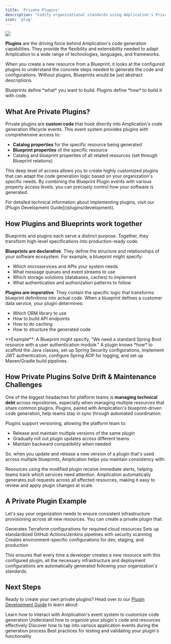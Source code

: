 ```yaml
---
title: 'Private Plugins'
description: "Codify organizational standards using Amplication's Private Plugins"
icon: 'plug'
---
```


<Frame>
    <img src="/images/day-zero/plugins.png" />
</Frame>

**Plugins** are the driving force behind Amplication's code generation capabilities.
They provide the flexibility and extensibility needed to adapt Amplication to a wide range of technologies, languages, and frameworks.

When you create a new resource from a Blueprint, it looks at the configured plugins to understand the concrete steps needed to generate the code and configurations.
Without plugins, Blueprints would be just abstract descriptions.

<Tip>
Blueprints define *what* you want to build.
Plugins define *how* to build it with code.
</Tip>

## What Are Private Plugins?

Private plugins are **custom code** that hook directly into Amplication's code generation lifecycle events.
This event system provides plugins with comprehensive access to:

- **Catalog properties** for the specific resource being generated
- **Blueprint properties** of the specific resource
- Catalog and blueprint properties of all related resources (set through Blueprint relations)

This deep level of access allows you to create highly customized plugins that can adapt the code generation logic based on your organization's specific needs.
By combining the Blueprint Plugin events with various property access levels, you can precisely control how your software is generated.

<Note>
For detailed technical information about implementing plugins, visit our [Plugin Development Guide](/plugins/development).
</Note>

## How Plugins and Blueprints work together

Blueprints and plugins each serve a distinct purpose.
Together, they transform high-level specifications into production-ready code.

**Blueprints are declarative**.
They define the structure and relationships of your software ecosystem.
For example, a blueprint might specify:

- Which microservices and APIs your system needs
- What message queues and event streams to use
- Which storage solutions (databases, caches) to implement
- What authentication and authorization patterns to follow

**Plugins are imperative**.
They contain the specific logic that transforms blueprint definitions into actual code.
When a blueprint defines a customer data service, your plugin determines:

- Which ORM library to use
- How to build API endpoints
- How to do caching
- How to structure the generated code

<Note>
**Example**: A Blueprint might specify, "We need a standard Spring Boot resource with a user authentication module." A plugin knows *how* to scaffold the Java classes, set up Spring Security configurations, implement JWT authentication, configure Spring AOP for logging, and set up Maven/Gradle build pipelines.
</Note>

## How Private Plugins Solve Drift & Maintenance Challenges

One of the biggest headaches for platform teams is **managing technical debt** across repositories, especially when managing multiple resources that share common plugins.
Plugins, paired with Amplication's blueprint-driven code generation, help teams stay in sync through automated coordination.

Plugins support versioning, allowing the platform team to:

- Release and maintain multiple versions of the same plugin
- Gradually roll out plugin updates across different teams
- Maintain backward compatibility when needed

So, when you update and release a new version of a plugin that's used across multiple blueprints, Amplication helps you maintain consistency with:

<CardGroup cols={2}>
  <Card title="Automated Update Notifications" icon="bell" href="/day-two/automated-alerts">
    Resources using the modified plugin receive immediate alerts, helping teams track which services need attention.
  </Card>
  <Card title="Streamlined Updates via PRs" icon="code-pull-request" href="/day-two/trigger-prs-for-updated-standards">
    Amplication automatically generates pull requests across all affected resources, making it easy to review and apply plugin changes at scale.
  </Card>
</CardGroup>

## A Private Plugin Example

Let's say your organization needs to ensure consistent infrastructure provisioning across all new resources. 
You can create a private plugin that:

<Steps>
  <Step title="Cloud Resources">
    Generates Terraform configurations for required cloud resources
  </Step>
  <Step title="CI/CD Pipeline">
    Sets up standardized GitHub Actions/Jenkins pipelines with security scanning
  </Step>
  <Step title="Environment Configuration">
    Creates environment-specific configurations for dev, staging, and production
  </Step>
</Steps>

This ensures that every time a developer creates a new resource with this configured plugin, all the necessary infrastructure and deployment configurations are automatically generated following your organization's standards.

## Next Steps

Ready to create your own private plugins? Head over to our [Plugin Development Guide](/plugins/development) to learn about:

<CardGroup cols={2}>
  <Card title="Blueprint Plugin Events" icon="plug" href="/plugin-development/reference">
    Learn how to interact with Amplication's event system to customize code generation
  </Card>
  <Card title="Plugin Folder Structure" icon="folder-tree" href="/plugin-development/plugin-folder-structure">
    Understand how to organize your plugin's code and resources effectively
  </Card>
  <Card title="Lifecycle Hooks" icon="circle-nodes" href="/plugin-development/before-and-after-lifecycle-functions">
    Discover how to tap into various application events during the generation process
  </Card>
  <Card title="Testing Your Plugin" icon="vial" href="/plugin-development/test-a-plugin">
    Best practices for testing and validating your plugin's functionality
  </Card>
</CardGroup>
